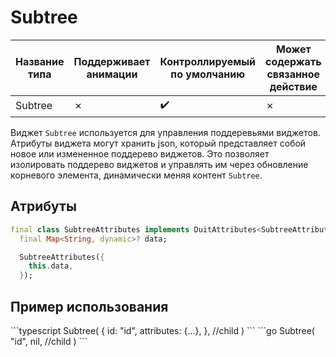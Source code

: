 
# Subtree

| Название типа| Поддерживает анимации | Контроллируемый по умолчанию | Может содержать связанное действие | Ссылка |
| - | - | - | - | - |
| Subtree | &cross;  | :heavy_check_mark: | &cross; | - |

Виджет `Subtree` используется для управления поддеревьями виджетов. 
Атрибуты виджета могут хранить json, который представляет собой новое или измененное поддерево виджетов. 
Это позволяет изолировать поддерево виджетов и управлять им через обновление корневого элемента, динамически меняя контент `Subtree`.

## Атрибуты

```dart
final class SubtreeAttributes implements DuitAttributes<SubtreeAttributes> {
  final Map<String, dynamic>? data;

  SubtreeAttributes({
    this.data,
  });
```

## Пример использования

<Tabs groupId="lang">
  <TabItem value="ts" label="TypeScript" default>
    ```typescript
  Subtree(
      {
          id: "id",
          attributes: {...},
      },
      //child
  )
    ```
  </TabItem>
  <TabItem value="go" label="Go">
    ```go
	Subtree(
		"id",
		nil, //child
	)
    ```
  </TabItem>
</Tabs>

